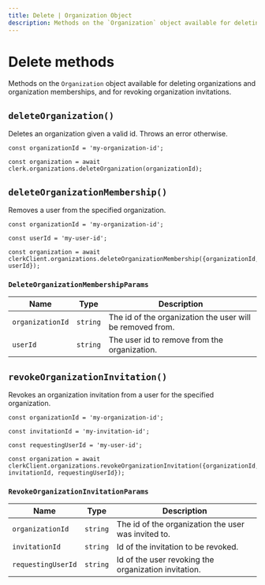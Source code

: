 ```yaml
---
title: Delete | Organization Object
description: Methods on the `Organization` object available for deleting organizations and organization memberships, and for revoking organization invitations.
---
```


# Delete methods

Methods on the `Organization` object available for deleting organizations and organization memberships, and for revoking organization invitations.

## `deleteOrganization()`

Deletes an organization given a valid id. Throws an error otherwise.

```tsx
const organizationId = 'my-organization-id';

const organization = await clerk.organizations.deleteOrganization(organizationId);
```

## `deleteOrganizationMembership()`

Removes a user from the specified organization.

```tsx
const organizationId = 'my-organization-id';

const userId = 'my-user-id';

const organization = await clerkClient.organizations.deleteOrganizationMembership({organizationId, userId});
```

### `DeleteOrganizationMembershipParams`

| Name | Type	| Description |
| --- | --- | --- |
| `organizationId` | `string` | The id of the organization the user will be removed from. |
| `userId` | `string` | The user id to remove from the organization. |

## `revokeOrganizationInvitation()`

Revokes an organization invitation from a user for the specified organization.

```tsx
const organizationId = 'my-organization-id';

const invitationId = 'my-invitation-id';

const requestingUserId = 'my-user-id';

const organization = await clerkClient.organizations.revokeOrganizationInvitation({organizationId, invitationId, requestingUserId});
```

### `RevokeOrganizationInvitationParams`

| Name | Type	| Description |
| --- | --- | --- |
| `organizationId` | `string` | The id of the organization the user was invited to. |
| `invitationId` | `string` | Id of the invitation to be revoked. |
| `requestingUserId` | `string` | Id of the user revoking the organization invitation. |